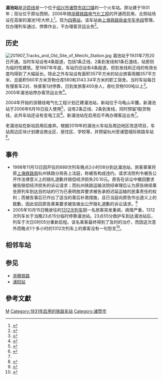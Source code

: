 {{Infobox China railway station 
|车站名称 = 湄池站
|图片 =	201907 Station Building of Meichi.jpg
|图片介绍 = 湄池站行车室
|其他名称 = 
|车站拼音 = Mei Chi
|英文名称 = Meichi Railway Station
|车站代码 = 32486<ref>{{cite book|title=中华人民共和国铁路车站代码（GB/T 10302-2010）|publisher=中国标准出版社|year=2010|isbn=155066140495|ignore-isbn-error=true|pages=24}}</ref>
|电报码 = MCH
|拼音码 = MCH
|车站位置 = [[浙江省|浙江省]][[绍兴市|绍兴市]][[诸暨市|诸暨市]][[店口镇|店口镇]]湄池村
|坐标 = {{coord|29.911459|N|120.287981|E|display=inline,title}}
|车站等级 = [[四等站_(中国大陆)|四等站]]
|归属 = [[上海铁路局|上海铁路局]][[金华车务段|金华车务段]]
|线路 = [[沪昆铁路|沪昆铁路]]
|月台数目 = 
|站台面 = 
|股道数目 = 4
}}
'''湄池站'''是[[沪昆线|沪昆线]]是一个位于[[绍兴市|绍兴市]][[诸暨市|诸暨市]][[店口镇|店口镇]]的一个火车站。原址建于1931年；现址位于原址西侧，2006年随[[浙赣铁路电气化工程|浙赣铁路电气化工程]]的开通而启用，北侧站场设在高架的湄池1号大桥上<ref>{{cite journal|author1=杨荣山|author2=刘学毅|author3=王平|title=桥上无缝道岔纵向力计算理论与试验研究|work=
铁道学报|year=2010|doi=10.3969/j.issn.1001-8360.2010.04.025}}</ref>。现为[[四等站|四等站]]，该车站由[[上海铁路局|上海铁路局]][[金华车务段|金华车务段]]管理。仅办理列车通过、停靠作业，不办理客货运业务<ref name="12306info">{{Cite web |url=http://hyfw.12306.cn/hyinfo/action/FwcszsAction_index?type=1 |title=12306货运站点查询 上海铁路局 |accessdate=2016-08-11 |archive-date=2016-11-06 |archive-url=https://web.archive.org/web/20161106075157/http://hyfw.12306.cn/hyinfo/action/FwcszsAction_index?type=1 |dead-url=no }}</ref>。

==历史==
[[File:201907_Tracks_and_Old_Site_of_Meichi_Station.jpg|thumb]]
湄池站于1931年7月20日开通。当时车站设有4条股道，包括1条正线、2条到发线和1条石渣线，站房则为临时性建筑。至1987年年底，车站仍旧设有4条股道，但到发线和正线的有效长度均得到了大幅延长。除此之外车站设有面积357平方米的站台旅客雨棚357平方米、总面积560平方米货物仓库560和3143.34平方米的职工宿舍。当时车站每日有慢客车2对、快普客1对停靠，日到发旅客400余人，吞吐货物100吨以上<ref name="histo">{{cite news|title=无论哪里，都走不出你注视的目光……|url=https://zj.zjol.com.cn/news/666148.html|publisher=浙江新闻|date=2017-06-10|accessdate=2019-06-08|archive-date=2019-06-08|archive-url=https://web.archive.org/web/20190608062235/https://zj.zjol.com.cn/news/666148.html|dead-url=no}}</ref>。2005年湄池站停办客货运业务<ref>{{cite book|author=绍兴市地方志办公室|title=走进绍兴 > 绍兴年鉴 > 2006年绍兴年鉴 > 交通运输邮政业 铁路运输|url=http://www.sx.gov.cn/art/2008/6/3/art_1462297_16998695.html|publisher=方志出版社|year=2006|isbn=7-80192-877-6|via=绍兴市人民政府|access-date=2020-09-17|archive-date=2020-06-04|archive-url=https://web.archive.org/web/20200604014751/http://www.sx.gov.cn/art/2008/6/3/art_1462297_16998695.html|dead-url=no}}</ref>。

2004年开始的浙赣线电气化工程计划迁建湄池站，新站位于乌龟山半腰。新湄池站于2006年6月16日投入使用<ref>{{cite news|title=浙赣电气化铁路全线贯通|url=http://news.sina.com.cn/o/2006-06-17/05159224624s.shtml|work=今日早报|publisher=新浪网|date=2006-06-17|accessdate=2019-06-08|archive-date=2019-06-08|archive-url=https://web.archive.org/web/20190608062233/http://news.sina.com.cn/o/2006-06-17/05159224624s.shtml|dead-url=no}}</ref>，设有2条正线、2条到发线，同时预留1股货物线，此外车站还设有变电工区<ref>{{cite news|title=浙赣铁路电气化改造工程 移民安置行动计划 （供世行评估）|url=http://documents.worldbank.org/curated/en/626531468015651684/pdf/RP2130CHINESE01401PUBLIC10rail21rap.pdf|page=11|publisher=世界银行|author1=中华人民共和国铁道部外资中心|author2=国家电力公司华东勘测设计研究院|date=2004-03|accessdate=2019-06-08|archive-date=2017-08-16|archive-url=https://web.archive.org/web/20170816155612/http://documents.worldbank.org/curated/en/626531468015651684/pdf/RP2130CHINESE01401PUBLIC10rail21rap.pdf|dead-url=no}}</ref>。新湄池站在启用后不再办理客运业务<ref name="histo"/>。

老湄池站在新站启用后废弃。根据2019年的湄池火车站及周边地区改造项目，车站周边区块计划建设商业区、居住区、学校等，并预留杭州至诸暨城际铁路车站<ref>{{cite news|title=湄池火车站提升工作即将启动 计划将改造成商业区、居住区、学校等|url=http://www.zjrb.cn/news/2019-12-02/576677.html|publisher=诸暨日报|date=2019-12-02}}</ref>。

==事件==
*1998年11月13日因{{站|杭州东}}开往{{站|江山}}的689次列车晚点2小时08分到达湄池站，旅客章某将原[[上海铁路局|上海铁路局]]杭州铁路分局告上法庭，称被告构成违约。请求法院判令被告公开作法律意义上的赔礼道歉并赔偿经济损失20.10元。原告在诉讼中撤回要求被告赔偿经济损失的诉讼请求；而杭州铁路运输法院经审理后认为原告继续乘坐原列车到达目的站的行为已表明放弃要求被告承担迟延运输的民事责任的权利；而被告事后已作出了适当的善后补救措施，且已当庭向原告作出道义上的致歉，因此驳回原告章某要求被告做出公开赔礼道歉的诉讼请求。<ref>{{cite web|title=章X与上海铁路局X铁路分局旅客运输合同纠纷案|url=http://www.lawtime.cn/cases/article/case_40536.html|publisher=法律快车|deadurl=yes|archiveurl=https://web.archive.org/web/20120326120130/http://www.lawtime.cn/cases/article/case_40536.html|archivedate=2012-03-26|access-date=2016-08-11}}</ref>
*2005年10月15日晚{{站|广州}}驶往{{站|南京}}的[[K527/528次列车|1312次列车]]因一名旅客突发重病，病情严重，1312次列车长于当晚23点15分临时停靠湄池站。23点55分救护车到达湄池站后，列车于次日0时05分重新启程。该名乘客最终得到了及时的治疗，而因这次意外而晚点1个多小时的1312次列车上的乘客没有一句怨言<ref>{{cite news|title=列车上“白毛女”口喷鲜血 列车破例停靠大营救|url=http://news.sina.com.cn/s/2005-10-18/11157199345s.shtml|publisher=新浪网|date=2005-10-18|accessdate=2016-08-11|archive-date=2017-03-05|archive-url=https://web.archive.org/web/20170305004535/http://news.sina.com.cn/s/2005-10-18/11157199345s.shtml|dead-url=no}}</ref>。

== 相邻车站 ==
{{start rail box|[[中国铁路|中国铁路]]}}
{{s-inop|[[萧山站|萧山站]]|[[上海站|上海站]]方向}}
{{s-line|[[沪昆铁路|沪昆铁路]]<br/>← 21km 湄池站 18km →}}
{{s-inop|[[诸暨东站|诸暨东站]]|[[昆明站|昆明站]]方向}}
{{end box}}

== 参见 ==
*[[浙赣铁路|浙赣铁路]]
*[[浦阳站|浦阳站]]

==參考文獻==
{{commonscat|Meichi Railway Station}}
{{reflist}}

{{沪昆铁路}}

[[Category:绍兴市铁路车站|M]]
[[Category:1931年启用的铁路车站|Category:1931年启用的铁路车站]]
[[Category:诸暨市|Category:诸暨市]]